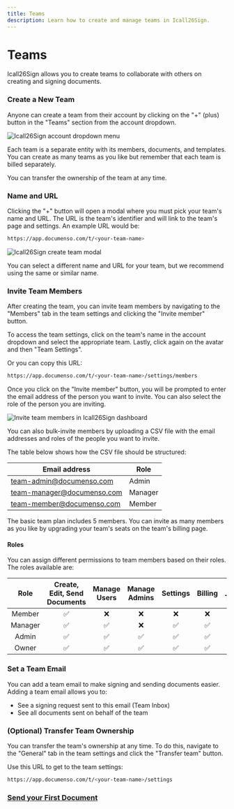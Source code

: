 ```yaml
---
title: Teams
description: Learn how to create and manage teams in Icall26Sign.
---
```




# Teams

Icall26Sign allows you to create teams to collaborate with others on creating and signing documents.

<Steps>

### Create a New Team

Anyone can create a team from their account by clicking on the "+" (plus) button in the "Teams" section from the account dropdown.

![Icall26Sign account dropdown menu](/get-started-images/add-team.webp)

Each team is a separate entity with its members, documents, and templates. You can create as many teams as you like but remember that each team is billed separately.

<Callout type="info">You can transfer the ownership of the team at any time.</Callout>

### Name and URL

Clicking the "+" button will open a modal where you must pick your team's name and URL. The URL is the team's identifier and will link to the team's page and settings. An example URL would be:

```bash
https://app.documenso.com/t/<your-team-name>
```

![Icall26Sign create team modal](/get-started-images/add-team-2.webp)

You can select a different name and URL for your team, but we recommend using the same or similar name.

### Invite Team Members

After creating the team, you can invite team members by navigating to the "Members" tab in the team settings and clicking the "Invite member" button.

To access the team settings, click on the team's name in the account dropdown and select the appropriate team. Lastly, click again on the avatar and then "Team Settings".

Or you can copy this URL:

```bash
https://app.documenso.com/t/<your-team-name>/settings/members
```

Once you click on the "Invite member" button, you will be prompted to enter the email address of the person you want to invite. You can also select the role of the person you are inviting.

![Invite team members in Icall26Sign dashboard](/get-started-images/add-team-members-documenso.webp)

You can also bulk-invite members by uploading a CSV file with the email addresses and roles of the people you want to invite.

The table below shows how the CSV file should be structured:

| Email address              | Role    |
| -------------------------- | ------- |
| team-admin@documenso.com   | Admin   |
| team-manager@documenso.com | Manager |
| team-member@documenso.com  | Member  |

<Callout type="info">
  The basic team plan includes 5 members. You can invite as many members as you like by upgrading
  your team's seats on the team's billing page.
</Callout>

#### Roles

You can assign different permissions to team members based on their roles. The roles available are:

|  Role   | Create, Edit, Send Documents | Manage Users | Manage Admins | Settings | Billing | Delete/ Transfer |
| :-----: | :--------------------------: | :----------: | :-----------: | :------: | :-----: | :--------------: |
| Member  |              ✅              |      ❌      |      ❌       |    ❌    |   ❌    |        ❌        |
| Manager |              ✅              |      ✅      |      ❌       |    ✅    |   ✅    |        ❌        |
|  Admin  |              ✅              |      ✅      |      ✅       |    ✅    |   ✅    |        ❌        |
|  Owner  |              ✅              |      ✅      |      ✅       |    ✅    |   ✅    |        ✅        |

### Set a Team Email

You can add a team email to make signing and sending documents easier. Adding a team email allows you to:

- See a signing request sent to this email (Team Inbox)
- See all documents sent on behalf of the team

### (Optional) Transfer Team Ownership

You can transfer the team's ownership at any time. To do this, navigate to the "General" tab in the team settings and click the "Transfer team" button.

Use this URL to get to the team settings:

```bash
https://app.documenso.com/t/<your-team-name>/settings
```

### [Send your First Document](https://app.documenso.com/)

</Steps>
